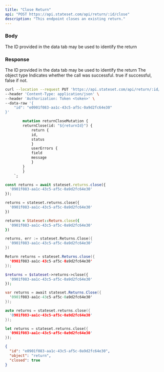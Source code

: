 ```yaml
---
title: "Close Return"
api: "POST https://api.stateset.com/api/return/:id/close"
description: "This endpoint closes an existing return."
---
```


### Body

<ParamField body="return_id" type="string">
  The ID provided in the data tab may be used to identify the return
</ParamField>

### Response

<ResponseField name="id" type="string">
  The ID provided in the data tab may be used to identify the return
</ResponseField>

<ResponseField name="object" type="string">
  The object type
</ResponseField>

<ResponseField name="success" type="number">
  Indicates whether the call was successful. true if successful, false if not.
</ResponseField>

<RequestExample>

```bash cURL
curl --location --request PUT 'https://api.stateset.com/api/return/:id/close' \
--header 'Content-Type: application/json' \
--header 'Authorization: Token <token>' \
--data-raw '{
    "id": "e0901f083-aa1c-43c5-af5c-0a9d2fc64e30"
}'
```

```graphQL GraphQL
        mutation returnCloseMutation {
        returnClose(id: "${returnId}") {
            return {
            id,
            status
            }
            userErrors {
            field
            message
            }
        }
        }
    `;
```

```js Node.js
const returns = await stateset.returns.close({
  '0901f083-aa1c-43c5-af5c-0a9d2fc64e30'
});
```

```python Python
returns = stateset.returns.close({
  '0901f083-aa1c-43c5-af5c-0a9d2fc64e30'
})
```

```ruby Ruby
returns = Stateset::Return.close({
  '0901f083-aa1c-43c5-af5c-0a9d2fc64e30'
})
```

```go Go
returns, err := stateset.Returns.Close({
  '0901f083-aa1c-43c5-af5c-0a9d2fc64e30'
})
```

```java Java
Return returns = stateset.Returns.close({
  '0901f083-aa1c-43c5-af5c-0a9d2fc64e30'
});
```

```php PHP
$returns = $stateset->returns->close({
  '0901f083-aa1c-43c5-af5c-0a9d2fc64e30'
});
```

```csharp C#
var returns = await stateset.Returns.Close({
  '0901f083-aa1c-43c5-af5c-0a9d2fc64e30'
});
```

```cpp C++
auto returns = stateset.returns.close({
  '0901f083-aa1c-43c5-af5c-0a9d2fc64e30'
});
```

```rust Rust
let returns = stateset.returns.close({
  '0901f083-aa1c-43c5-af5c-0a9d2fc64e30'
});
```

</RequestExample>

<ResponseExample>

```json Response
{
  "id": "e0901f083-aa1c-43c5-af5c-0a9d2fc64e30",
  "object": "return",
  "closed": true
}
```

</ResponseExample>
